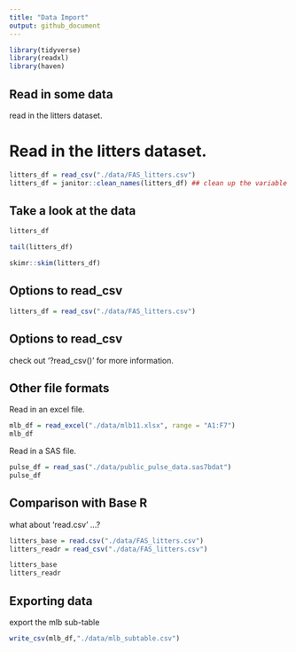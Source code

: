 ```yaml
---
title: "Data Import"
output: github_document
---
```


```r
library(tidyverse)
library(readxl)
library(haven)
```

## Read in some data

read in the litters dataset.

# Read in the litters dataset.

```r
litters_df = read_csv("./data/FAS_litters.csv")
litters_df = janitor::clean_names(litters_df) ## clean up the variable name
```


## Take a look at the data

```r
litters_df
```


```r
tail(litters_df)
```


```r
skimr::skim(litters_df)
```

## Options to read_csv

```r
litters_df = read_csv("./data/FAS_litters.csv")
```


## Options to read_csv

check out '?read_csv()' for more information.

## Other file formats

Read in an excel file.

```r
mlb_df = read_excel("./data/mlb11.xlsx", range = "A1:F7")
mlb_df
```

Read in a SAS file.

```r
pulse_df = read_sas("./data/public_pulse_data.sas7bdat")
pulse_df
```

## Comparison with Base R

what about 'read.csv' ...?

```r
litters_base = read.csv("./data/FAS_litters.csv")
litters_readr = read_csv("./data/FAS_litters.csv")

litters_base 
litters_readr
```

## Exporting data

export the mlb sub-table

```r
write_csv(mlb_df,"./data/mlb_subtable.csv")
```









